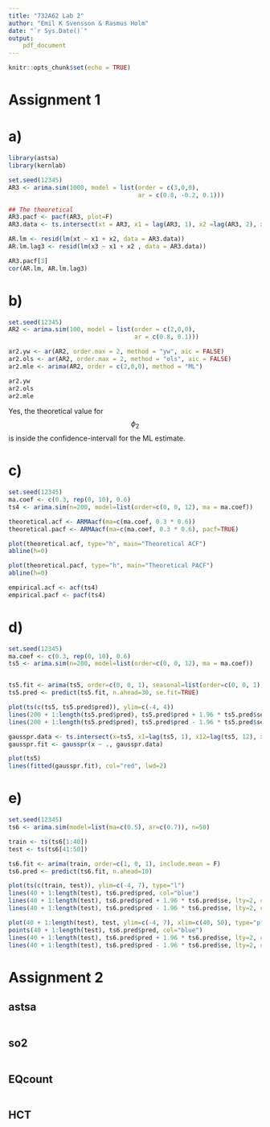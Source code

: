 ```yaml
---
title: "732A62 Lab 2"
author: "Emil K Svensson & Rasmus Holm"
date: "`r Sys.Date()`"
output:
    pdf_document
---
```


```r
knitr::opts_chunk$set(echo = TRUE)
```

# Assignment 1

# a)

```r
library(astsa)
library(kernlab)

set.seed(12345)
AR3 <- arima.sim(1000, model = list(order = c(3,0,0),
                                    ar = c(0.8, -0.2, 0.1)))

## The theoretical
AR3.pacf <- pacf(AR3, plot=F)
AR3.data <- ts.intersect(xt = AR3, x1 = lag(AR3, 1), x2 =lag(AR3, 2), x3= lag(AR3, 3))

AR.lm <- resid(lm(xt ~ x1 + x2, data = AR3.data))
AR.lm.lag3 <- resid(lm(x3 ~ x1 + x2 , data = AR3.data))

AR3.pacf[3]
cor(AR.lm, AR.lm.lag3)
```

# b)

```r
set.seed(12345)
AR2 <- arima.sim(100, model = list(order = c(2,0,0),
                                   ar = c(0.8, 0.1)))

ar2.yw <- ar(AR2, order.max = 2, method = "yw", aic = FALSE)
ar2.ols <- ar(AR2, order.max = 2, method = "ols", aic = FALSE)
ar2.mle <- arima(AR2, order = c(2,0,0), method = "ML")

ar2.yw
ar2.ols
ar2.mle
```

Yes, the theoretical value for $$\phi_2$$ is inside the confidence-intervall for the ML estimate.

# c)

```r
set.seed(12345)
ma.coef <- c(0.3, rep(0, 10), 0.6)
ts4 <- arima.sim(n=200, model=list(order=c(0, 0, 12), ma = ma.coef))

theoretical.acf <- ARMAacf(ma=c(ma.coef, 0.3 * 0.6))
theoretical.pacf <- ARMAacf(ma=c(ma.coef, 0.3 * 0.6), pacf=TRUE)

plot(theoretical.acf, type="h", main="Theoretical ACF")
abline(h=0)

plot(theoretical.pacf, type="h", main="Theoretical PACF")
abline(h=0)

empirical.acf <- acf(ts4)
empirical.pacf <- pacf(ts4)
```

# d)

```r
set.seed(12345)
ma.coef <- c(0.3, rep(0, 10), 0.6)
ts5 <- arima.sim(n=200, model=list(order=c(0, 0, 12), ma = ma.coef))


ts5.fit <- arima(ts5, order=c(0, 0, 1), seasonal=list(order=c(0, 0, 1), period=12))
ts5.pred <- predict(ts5.fit, n.ahead=30, se.fit=TRUE)

plot(ts(c(ts5, ts5.pred$pred)), ylim=c(-4, 4))
lines(200 + 1:length(ts5.pred$pred), ts5.pred$pred + 1.96 * ts5.pred$se, lty=2, col="red")
lines(200 + 1:length(ts5.pred$pred), ts5.pred$pred - 1.96 * ts5.pred$se, lty=2, col="red")

gausspr.data <- ts.intersect(x=ts5, x1=lag(ts5, 1), x12=lag(ts5, 12), x13=lag(ts5, 13))
gausspr.fit <- gausspr(x ~ ., gausspr.data)

plot(ts5)
lines(fitted(gausspr.fit), col="red", lwd=2)
```

# e)

```r
set.seed(12345)
ts6 <- arima.sim(model=list(ma=c(0.5), ar=c(0.7)), n=50)

train <- ts(ts6[1:40])
test <- ts(ts6[41:50])

ts6.fit <- arima(train, order=c(1, 0, 1), include.mean = F)
ts6.pred <- predict(ts6.fit, n.ahead=10)

plot(ts(c(train, test)), ylim=c(-4, 7), type="l")
lines(40 + 1:length(test), ts6.pred$pred, col="blue")
lines(40 + 1:length(test), ts6.pred$pred + 1.96 * ts6.pred$se, lty=2, col="red")
lines(40 + 1:length(test), ts6.pred$pred - 1.96 * ts6.pred$se, lty=2, col="red")

plot(40 + 1:length(test), test, ylim=c(-4, 7), xlim=c(40, 50), type="p")
points(40 + 1:length(test), ts6.pred$pred, col="blue")
lines(40 + 1:length(test), ts6.pred$pred + 1.96 * ts6.pred$se, lty=2, col="red")
lines(40 + 1:length(test), ts6.pred$pred - 1.96 * ts6.pred$se, lty=2, col="red")
```

\newpage

# Assignment 2

## astsa

```r

```

## so2

```r

```

## EQcount

```r

```

## HCT

```r

```
